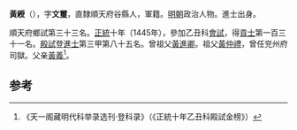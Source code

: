 '''黃綬'''（{{bd|1404年||？}}），字'''文璽'''，直隸順天府谷縣人，軍籍。[[明朝|明朝]]政治人物。進士出身。

順天府鄉試第三十三名。[[正统_(年号)|正統]]十年（1445年），參加乙丑科[[會試|會試]]，得[[貢士|貢士]]第一百三十一名。[[殿試|殿試]]登[[進士|進士]]第三甲第八十五名。曾祖父[[黃進卿|黃進卿]]。祖父[[黃仲禮|黃仲禮]]，曾任兖州府司獄。父亲[[黃義|黃義]]<ref>《天一阁藏明代科举录选刊·登科录》（《正統十年乙丑科殿試金榜》）</ref>。

==参考==
{{reflist}}
{{明朝人物小作品}}
{{正統十年乙丑科殿試金榜}}